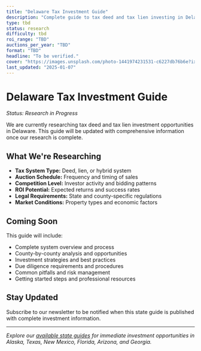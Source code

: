 ```yaml
---
title: "Delaware Tax Investment Guide"
description: "Complete guide to tax deed and tax lien investing in Delaware. Research in progress - detailed information coming soon."
type: tbd
status: research
difficulty: tbd
roi_range: "TBD"
auctions_per_year: "TBD"
format: "TBD"
headline: "To be verified."
cover: "https://images.unsplash.com/photo-1441974231531-c6227db76b6e?ixlib=rb-4.0.3&auto=format&fit=crop&w=800&h=600"
last_updated: "2025-01-07"
---
```


# Delaware Tax Investment Guide

*Status: Research in Progress*

We are currently researching tax deed and tax lien investment opportunities in Delaware. This guide will be updated with comprehensive information once our research is complete.

## What We're Researching

- **Tax System Type:** Deed, lien, or hybrid system
- **Auction Schedule:** Frequency and timing of sales
- **Competition Level:** Investor activity and bidding patterns
- **ROI Potential:** Expected returns and success rates
- **Legal Requirements:** State and county-specific regulations
- **Market Conditions:** Property types and economic factors

## Coming Soon

This guide will include:

- Complete system overview and process
- County-by-county analysis and opportunities
- Investment strategies and best practices
- Due diligence requirements and procedures
- Common pitfalls and risk management
- Getting started steps and professional resources

## Stay Updated

Subscribe to our newsletter to be notified when this state guide is published with complete investment information.

---

*Explore our [available state guides](/state-guides) for immediate investment opportunities in Alaska, Texas, New Mexico, Florida, Arizona, and Georgia.*
